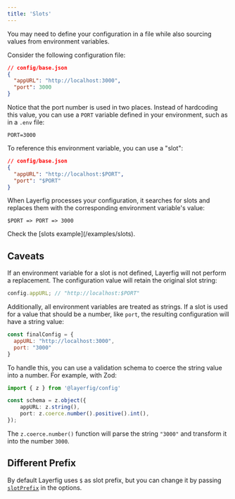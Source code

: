 ```yaml
---
title: 'Slots'
---
```



You may need to define your configuration in a file while also sourcing values from environment variables.

Consider the following configuration file:

```json
// config/base.json
{
  "appURL": "http://localhost:3000",
  "port": 3000
}
```

Notice that the port number is used in two places. Instead of hardcoding this value, you can use a `PORT` variable defined in your environment, such as in a `.env` file:

```env
PORT=3000
```

To reference this environment variable, you can use a "slot":

```json
// config/base.json
{
  "appURL": "http://localhost:$PORT",
  "port": "$PORT"
}
```

When Layerfig processes your configuration, it searches for slots and replaces them with the corresponding environment variable's value:

```
$PORT => PORT => 3000
```

<Aside>
    Check the [slots example](/examples/slots).
</Aside>

## Caveats

If an environment variable for a slot is not defined, Layerfig will not perform a replacement. The configuration value will retain the original slot string:

```ts
config.appURL; // "http://localhost:$PORT"
```

Additionally, all environment variables are treated as strings. If a slot is used for a value that should be a number, like `port`, the resulting configuration will have a string value:

```js
const finalConfig = {
  appURL: "http://localhost:3000",
  port: "3000"
}
```

To handle this, you can use a validation schema to coerce the string value into a number. For example, with Zod:

```ts {5}
import { z } from '@layerfig/config'

const schema = z.object({
	appURL: z.string(),
	port: z.coerce.number().positive().int(),
});
```

The `z.coerce.number()` function will parse the string `"3000"` and transform it into the number `3000`.

## Different Prefix

By default Layerfig uses `$` as slot prefix, but you can change it by passing [`slotPrefix`](/setup/configuration/#optionsslotprefix) in the options.
